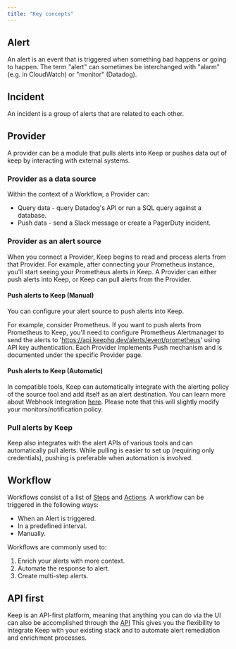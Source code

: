 ```yaml
---
title: "Key concepts"
---
```

## Alert
An alert is an event that is triggered when something bad happens or going to happen.
The term "alert" can sometimes be interchanged with "alarm" (e.g. in CloudWatch) or "monitor" (Datadog).

## Incident
An incident is a group of alerts that are related to each other.

## Provider
A provider can be a module that pulls alerts into Keep or pushes data out of keep by interacting with external systems.

### Provider as a data source
Within the context of a Workflow, a Provider can:
- Query data - query Datadog's API or run a SQL query against a database.
- Push data - send a Slack message or create a PagerDuty incident.

### Provider as an alert source
When you connect a Provider, Keep begins to read and process alerts from that Provider. For example, after connecting your Prometheus instance, you'll start seeing your Prometheus alerts in Keep.
A Provider can either push alerts into Keep, or Keep can pull alerts from the Provider.

#### Push alerts to Keep (Manual)
You can configure your alert source to push alerts into Keep.

For example, consider Prometheus. If you want to push alerts from Prometheus to Keep, you'll need to configure Prometheus Alertmanager to send the alerts to
'https://api.keephq.dev/alerts/event/prometheus' using API key authentication. Each Provider implements Push mechanism and is documented under the specific Provider page.

#### Push alerts to Keep (Automatic)
In compatible tools, Keep can automatically integrate with the alerting policy of the source tool and add itself as an alert destination. You can learn more about Webhook Integration [here](/providers/overview).
Please note that this will slightly modify your monitors/notification policy.

### Pull alerts by Keep
Keep also integrates with the alert APIs of various tools and can automatically pull alerts. While pulling is easier to set up (requiring only credentials), pushing is preferable when automation is involved.

## Workflow
Workflows consist of a list of [Steps](/workflows/overview#steps) and [Actions](/workflows/overview#actions).
A workflow can be triggered in the following ways:
- When an Alert is triggered.
- In a predefined interval.
- Manually.

Workflows are commonly used to:
1. Enrich your alerts with more context.
2. Automate the response to alert.
3. Create multi-step alerts.

## API first
Keep is an API-first platform, meaning that anything you can do via the UI can also be accomplished through the [API](/api-ref)
This gives you the flexibility to integrate Keep with your existing stack and to automate alert remediation and enrichment processes.
